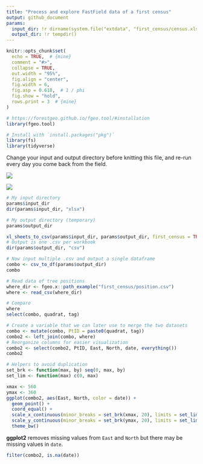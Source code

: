 ```yaml
---
title: "Process and explore FastField data of a first census"
output: github_document
params:
  input_dir: !r dirname(system.file("extdata", "first_census/census.xlsx", package = "fgeo.tool"))
  output_dir: !r tempdir()
---
```


```r
knitr::opts_chunk$set(
  echo = TRUE,  # {mine}
  comment = "#>",
  collapse = TRUE,
  out.width = "95%",
  fig.align = "center",
  fig.width = 6,
  fig.asp = 0.618,  # 1 / phi
  fig.show = "hold",
  rows.print = 3  # {mine}
)
```

```r
# https://forestgeo.github.io/fgeo.tool/#installation
library(fgeo.tool)

# Install with `install.packages("pkg")`
library(fs)
library(tidyverse)
```

Change your input and output directory before knitting this file, and re-run every day you come back from the field.

![](https://i.imgur.com/fGOtlVz.png)

![](https://i.imgur.com/C2SbGMb.png)

```r
# My input directory
params$input_dir
dir(params$input_dir, "xlsx")

# My output directory (temporary)
params$output_dir
```

```r
xl_sheets_to_csv(params$input_dir, params$output_dir, first_census = TRUE)
# Output is one .csv per workbook
dir(params$output_dir, "csv")
```

```r
# Now input multiple .csv and output a single dataframe
combo <- csv_to_df(params$output_dir)
combo
```

```r
# Read data of tree positions
where_dir <- fgeo.x::path_example("first_census/position.csv")
where <- read_csv(where_dir)

# Compare
where
select(combo, quadrat, tag)
```

```r
# Create a variable that we can later use to merge the two datasets
combo <- mutate(combo, PtID = paste0(quadrat, tag))
combo2 <- left_join(combo, where)
# Reorganize columns for easier visualization
combo2 <- select(combo2, PtID, East, North, date, everything())
combo2
```

```r
# Helpers to avoid duplication
set_brk <- function(max, by) seq(0, max, by)
set_lim <- function(max) c(0, max)

xmax <- 560
ymax <- 360
ggplot(combo2, aes(East, North, color = date)) + 
  geom_point() +
  coord_equal() +
  scale_x_continuous(minor_breaks = set_brk(xmax, 20), limits = set_lim(xmax)) +
  scale_y_continuous(minor_breaks = set_brk(ymax, 20), limits = set_lim(ymax)) +
  theme_bw()
```

__ggplot2__ removes missing values from `East` and `North` but there may be missing values in `date`.

```r
filter(combo2, is.na(date))
```


